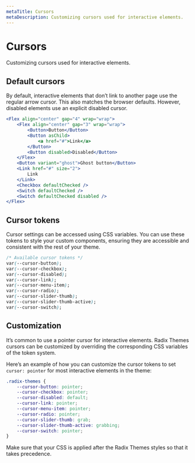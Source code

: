 ```yaml
---
metaTitle: Cursors
metaDescription: Customizing cursors used for interactive elements.
---
```


# Cursors

<Description>Customizing cursors used for interactive elements.</Description>

## Default cursors

By default, interactive elements that don’t link to another page use the regular arrow cursor. This also matches the browser defaults. However, disabled elements use an explicit disabled cursor.

```jsx live="true"
<Flex align="center" gap="4" wrap="wrap">
	<Flex align="center" gap="3" wrap="wrap">
		<Button>Button</Button>
		<Button asChild>
			<a href="#">Link</a>
		</Button>
		<Button disabled>Disabled</Button>
	</Flex>
	<Button variant="ghost">Ghost button</Button>
	<Link href="#" size="2">
		Link
	</Link>
	<Checkbox defaultChecked />
	<Switch defaultChecked />
	<Switch defaultChecked disabled />
</Flex>
```

## Cursor tokens

Cursor settings can be accessed using CSS variables. You can use these tokens to style your custom components, ensuring they are accessible and consistent with the rest of your theme.

```css
/* Available cursor tokens */
var(--cursor-button);
var(--cursor-checkbox);
var(--cursor-disabled);
var(--cursor-link);
var(--cursor-menu-item);
var(--cursor-radio);
var(--cursor-slider-thumb);
var(--cursor-slider-thumb-active);
var(--cursor-switch);
```

## Customization

It’s common to use a pointer cursor for interactive elements. Radix Themes cursors can be customized by overriding the corresponding CSS variables of the token system.

Here’s an example of how you can customize the cursor tokens to set `cursor: pointer` for most interactive elements in the theme:

```css
.radix-themes {
	--cursor-button: pointer;
	--cursor-checkbox: pointer;
	--cursor-disabled: default;
	--cursor-link: pointer;
	--cursor-menu-item: pointer;
	--cursor-radio: pointer;
	--cursor-slider-thumb: grab;
	--cursor-slider-thumb-active: grabbing;
	--cursor-switch: pointer;
}
```

Make sure that your CSS is applied after the Radix Themes styles so that it takes precedence.
